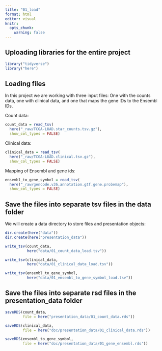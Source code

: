 ```yaml
---
title: "01_load"
format: html
editor: visual
knitr:
  opts_chunk:
    warning: false
---
```


## Uploading libraries for the entire project

```r

library("tidyverse")
library("here")
```

## Loading files

In this project we are working with three input files: One with the counts data, one with clinical data, and one that maps the gene IDs to the Ensembl IDs.

Count data:

```r
count_data = read_tsv(
  here("_raw/TCGA-LUAD.star_counts.tsv.gz"),
  show_col_types = FALSE)
```

Clinical data:

```r

clinical_data = read_tsv(
  here("_raw/TCGA-LUAD.clinical.tsv.gz"),
  show_col_types = FALSE)
```

Mapping of Ensembl and gene ids:

```r
ensembl_to_gene_symbol = read_tsv(
  here("_raw/gencode.v36.annotation.gtf.gene.probemap"),
  show_col_types = FALSE)
```

## Save the files into separate tsv files in the data folder

We will create a data directory to store files and presentation objects:

```r

dir.create(here("data"))
dir.create(here("presentation_data"))
```

```r

write_tsv(count_data, 
          here("data/01_count_data_load.tsv"))
```

```r

write_tsv(clinical_data, 
          here("data/01_clinical_data_load.tsv"))
```

```r

write_tsv(ensembl_to_gene_symbol, 
          here("data/01_ensembl_to_gene_symbol_load.tsv"))
```

## Save the files into separate rsd files in the presentation_data folder

```r

saveRDS(count_data,
        file = here("presentation_data/01_count_data.rds"))
```

```r

saveRDS(clinical_data, 
        file = here("doc/presentation_data/01_clinical_data.rds"))
```

```r

saveRDS(ensembl_to_gene_symbol, 
        file = here("doc/presentation_data/01_gene_ensembl.rds"))
```
